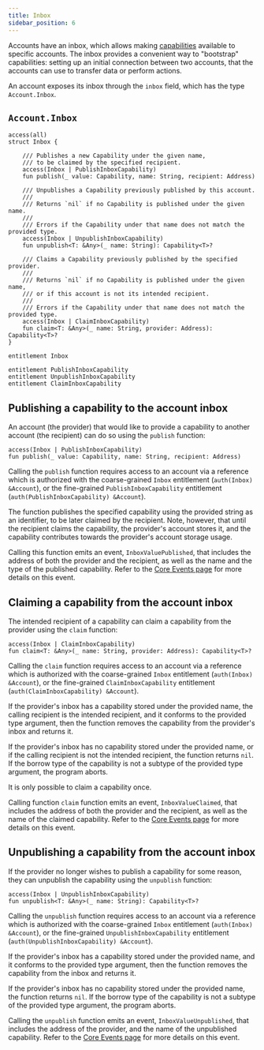 ```yaml
---
title: Inbox
sidebar_position: 6
---
```


Accounts have an inbox,
which allows making [capabilities](../capabilities.mdx) available to specific accounts.
The inbox provides a convenient way to "bootstrap" capabilities:
setting up an initial connection between two accounts,
that the accounts can use to transfer data or perform actions.

An account exposes its inbox through the `inbox` field,
which has the type `Account.Inbox`.

## `Account.Inbox`

```cadence
access(all)
struct Inbox {

    /// Publishes a new Capability under the given name,
    /// to be claimed by the specified recipient.
    access(Inbox | PublishInboxCapability)
    fun publish(_ value: Capability, name: String, recipient: Address)

    /// Unpublishes a Capability previously published by this account.
    ///
    /// Returns `nil` if no Capability is published under the given name.
    ///
    /// Errors if the Capability under that name does not match the provided type.
    access(Inbox | UnpublishInboxCapability)
    fun unpublish<T: &Any>(_ name: String): Capability<T>?

    /// Claims a Capability previously published by the specified provider.
    ///
    /// Returns `nil` if no Capability is published under the given name,
    /// or if this account is not its intended recipient.
    ///
    /// Errors if the Capability under that name does not match the provided type.
    access(Inbox | ClaimInboxCapability)
    fun claim<T: &Any>(_ name: String, provider: Address): Capability<T>?
}

entitlement Inbox

entitlement PublishInboxCapability
entitlement UnpublishInboxCapability
entitlement ClaimInboxCapability
```

## Publishing a capability to the account inbox

An account (the provider) that would like to provide a capability to another account (the recipient)
can do so using the `publish` function:

```cadence
access(Inbox | PublishInboxCapability)
fun publish(_ value: Capability, name: String, recipient: Address)
```

Calling the `publish` function requires access to an account via a reference which is authorized
with the coarse-grained `Inbox` entitlement (`auth(Inbox) &Account`),
or the fine-grained `PublishInboxCapability` entitlement (`auth(PublishInboxCapability) &Account`).

The function publishes the specified capability using the provided string as an identifier, to be later claimed by the recipient.
Note, however, that until the recipient claims the capability, the provider's account stores it,
and the capability contributes towards the provider's account storage usage.

Calling this function emits an event, `InboxValuePublished`,
that includes the address of both the provider and the recipient, as well as the name and the type of the published capability.
Refer to the [Core Events page](../core-events.md#inbox-value-published) for more details on this event.

## Claiming a capability from the account inbox

The intended recipient of a capability can claim a capability from the provider using the `claim` function:

```cadence
access(Inbox | ClaimInboxCapability)
fun claim<T: &Any>(_ name: String, provider: Address): Capability<T>?
```

Calling the `claim` function requires access to an account via a reference which is authorized
with the coarse-grained `Inbox` entitlement (`auth(Inbox) &Account`),
or the fine-grained `ClaimInboxCapability` entitlement (`auth(ClaimInboxCapability) &Account`).

If the provider's inbox has a capability stored under the provided name,
the calling recipient is the intended recipient,
and it conforms to the provided type argument,
then the function removes the capability from the provider's inbox and returns it.

If the provider's inbox has no capability stored under the provided name,
or if the calling recipient is not the intended recipient,
the function returns `nil`.
If the borrow type of the capability is not a subtype of the provided type argument,
the program aborts.

<Callout type="info">
It is only possible to claim a capability once.
</Callout>

Calling function `claim` function emits an event, `InboxValueClaimed`,
that includes the address of both the provider and the recipient,
as well as the name of the claimed capability.
Refer to the [Core Events page](../core-events.md#inbox-value-claimed) for more details on this event.

## Unpublishing a capability from the account inbox

If the provider no longer wishes to publish a capability for some reason,
they can unpublish the capability using the `unpublish` function:

```cadence
access(Inbox | UnpublishInboxCapability)
fun unpublish<T: &Any>(_ name: String): Capability<T>?
```

Calling the `unpublish` function requires access to an account via a reference which is authorized
with the coarse-grained `Inbox` entitlement (`auth(Inbox) &Account`),
or the fine-grained `UnpublishInboxCapability` entitlement (`auth(UnpublishInboxCapability) &Account`).

If the provider's inbox has a capability stored under the provided name,
and it conforms to the provided type argument,
then the function removes the capability from the inbox and returns it.

If the provider's inbox has no capability stored under the provided name,
the function returns `nil`.
If the borrow type of the capability is not a subtype of the provided type argument,
the program aborts.

Calling the `unpublish` function emits an event, `InboxValueUnpublished`,
that includes the address of the provider, and the name of the unpublished capability.
Refer to the [Core Events page](../core-events.md#inbox-value-unpublished) for more details on this event.
